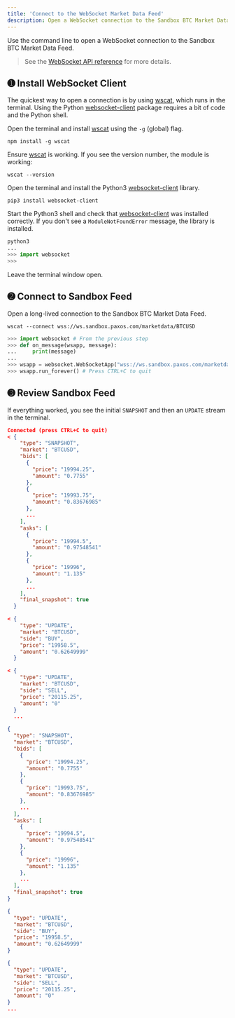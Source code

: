 ```yaml
---
title: 'Connect to the WebSocket Market Data Feed'
description: Open a WebSocket connection to the Sandbox BTC Market Data feed.
---
```


[wscat]: https://github.com/websockets/wscat
[websocket-client]: https://pypi.org/project/websocket-client
[websocket-reference]: api/websocket.mdx

Use the command line to open a WebSocket connection to the Sandbox BTC Market Data Feed.

> See the [WebSocket API reference][websocket-reference] for more details.

## ➊ Install WebSocket Client

The quickest way to open a connection is by using [wscat][wscat], which runs in the terminal.
Using the Python [websocket-client][websocket-client] package requires a bit of code and the Python shell. 

<Tabs>
<Tab title="SHELL">

Open the terminal and install [wscat][wscat] using the `-g` (global) flag.

```shell
npm install -g wscat
```

Ensure [wscat][wscat] is working. If you see the version number, the module is working:

```shell
wscat --version
```

</Tab>
<Tab title="PYTHON">

Open the terminal and install the Python3 [websocket-client][websocket-client] library.

```shell
pip3 install websocket-client
```

Start the Python3 shell and check that [websocket-client][websocket-client] was installed correctly.
If you don't see a `ModuleNotFoundError` message, the library is installed.

```py
python3
...
>>> import websocket
>>> 
```

</Tab>
</Tabs>

Leave the terminal window open.

## ➋ Connect to Sandbox Feed

Open a long-lived connection to the Sandbox BTC Market Data Feed.

<Tabs>
<Tab title="SHELL">

```shell
wscat --connect wss://ws.sandbox.paxos.com/marketdata/BTCUSD
```

</Tab>
<Tab title="PYTHON">

```py
>>> import websocket # From the previous step
>>> def on_message(wsapp, message):
...     print(message)
...
>>> wsapp = websocket.WebSocketApp("wss://ws.sandbox.paxos.com/marketdata/BTCUSD", on_message=on_message)
>>> wsapp.run_forever() # Press CTRL+C to quit
```

</Tab>
</Tabs>

## ➌ Review Sandbox Feed

If everything worked, you see the initial `SNAPSHOT` and then an `UPDATE` stream in the terminal.

<Tabs>
<Tab title="SHELL">

```json title="Sandbox BTC Market Data Feed (wscat)"
Connected (press CTRL+C to quit)
< {
    "type": "SNAPSHOT",
    "market": "BTCUSD",
    "bids": [
      {
        "price": "19994.25",
        "amount": "0.7755"
      },
      {
        "price": "19993.75",
        "amount": "0.83676985"
      },
      ...
    ],
    "asks": [
      {
        "price": "19994.5",
        "amount": "0.97548541"
      },  
      {
        "price": "19996",
        "amount": "1.135"
      },
      ...
    ],
    "final_snapshot": true
  }

< {
    "type": "UPDATE",
    "market": "BTCUSD",
    "side": "BUY",
    "price": "19958.5",
    "amount": "0.62649999"
  }

< {
    "type": "UPDATE",
    "market": "BTCUSD",
    "side": "SELL",
    "price": "20115.25",
    "amount": "0"
  }
  ...
```

</Tab>
<Tab title="PYTHON">

```json title="Sandbox BTC Market Data Feed (websocket-client)"
{
  "type": "SNAPSHOT",
  "market": "BTCUSD",
  "bids": [
    {
      "price": "19994.25",
      "amount": "0.7755"
    },
    {
      "price": "19993.75",
      "amount": "0.83676985"
    },
    ...
  ],
  "asks": [
    {
      "price": "19994.5",
      "amount": "0.97548541"
    },
    {
      "price": "19996",
      "amount": "1.135"
    },
    ...
  ],
  "final_snapshot": true
}

{
  "type": "UPDATE",
  "market": "BTCUSD",
  "side": "BUY",
  "price": "19958.5",
  "amount": "0.62649999"
}

{
  "type": "UPDATE",
  "market": "BTCUSD",
  "side": "SELL",
  "price": "20115.25",
  "amount": "0"
}
...
```

</Tab>
</Tabs>

  
